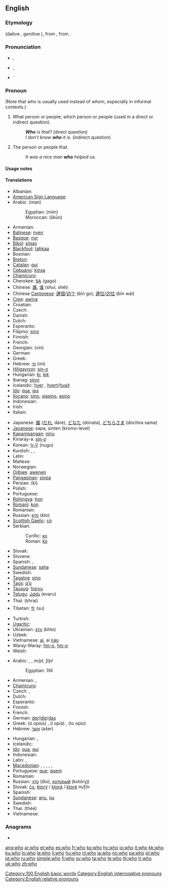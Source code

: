 ==English==
{{rank|me|an|we|43|who|said|would|been}}

===Etymology===
{{etyl|ang}} {{term|hwa|hwā|lang=ang}} (dative {{term|hwam|hwām|lang=ang}}, genitive {{term|hwæs|lang=ang}}), from {{proto|Germanic|khwas||khwes||khwo}}, from {{proto|Indo-European|kʷos}}.

===Pronunciation===
* {{a|UK}} {{IPA|/huː/}}, {{SAMPA|/hu:/}}
* {{a|US}} {{IPA|/hu/}}, {{SAMPA|/hu/}}
* {{audio|en-us-who.ogg|Audio (US)}}`
*: {{rhymes|uː}}

===Pronoun===
{{en-pron|desc=singular or plural, nominative case|possessive|whose|objective case|whom|or who}}

(Note that ''who'' is usually used instead of ''whom'', especially in informal contexts.)

# {{context|interrogative pronoun}} What person or people; which person or people (used in a direct or indirect question).
#: '''''Who''' is that?'' (direct question)
#: ''I don't know '''who''' it is.'' (indirect question)
# {{context|relative pronoun}} The person or people that.
#: ''It was a nice man '''who''' helped us.''

====Usage notes====
{{who vs. whom}}

====Translations====
{{trans-top|who? (interrogative pronoun)}}
* Albanian: {{t-|sq|kush|xs=Albanian}}
* [[American Sign Language]]: {{tø|ase|L@Chin-ThumbBack Squeeze}}
* Arabic: {{Arab|[[من|مَنْ]]}} (man)
*: Egyptian: {{Arab|[[مين]]}} (miin)
*: Moroccan: {{Arab|[[شكون]]}} (škūn)
* Armenian: {{t-|hy|ով|tr=ov|sc=Armn|xs=Armenian}}
* [[Balinese]]: [[nyen]]
* [[Basque]]: [[nor]]
* [[Bikol]]: [[siisay]]
* [[Blackfoot]]: [[tahkaa]]
* Bosnian: {{t-|bs|ko}}
* [[Breton]]: {{t+|br|piv|xs=Breton}}
* [[Catalan]]: [[qui]]
* [[Cebuano]]: [[kinsa]]
* [[Chamicuro]]: {{tø|ccc|na'shanana}}
* Cherokee: [[ᎦᎪ]] (gago)
* Chinese: [[誰]], [[谁]] (shuí, shéi)
* Chinese [[Cantonese]]: [[邊個]]/[[边个]] (bīn go), [[邊位]]/[[边位]] (bīn wái)
* [[Cree]]: [[awina]]
* Croatian: {{t+|hr|tko}}
* Czech: {{t+|cs|kdo}}
* Danish: {{t-|da|hvem}}
* Dutch: {{t+|nl|wie}}
* Esperanto: {{t+|eo|kiu|xs=Esperanto}}
* Filipino: [[sino]]
* Finnish: {{t+|fi|kuka}}
* French: {{t+|fr|qui}}
* Georgian: {{t-|ka|ვინ|xs=Georgian}} (vin)
* German: {{t+|de|wer}}
* Greek: {{t+|el|ποιος|m|tr=poios|sc=Grek}}
* Hebrew: [[מי]] (mi)
* [[Hiligaynon]]: [[sin-o]]
* Hungarian: [[ki]], [[kik]] {{p}}
* Ibanag: [[sinni]]
* Icelandic: [[hver]] {{m|f}}, [[hvert]]/[[hvað]] {{n}}
* [[Ido]]: [[qua]], [[qui]] {{p}}
* [[Ilocano]]: [[sino]], [[siasino]], [[asino]]
* Indonesian: {{t+|id|siapa|xs=Indonesian}}
* Irish: {{t-|ga|cé|xs=Irish}}
* Italian: {{t+|it|chi}}
{{trans-mid}}
* Japanese: [[誰]] ([[だれ]], dáre), [[どなた]] (dónata), [[どちらさま]] (dóchira sama)
* [[Javanese]]: sapa, sinten (kromo-level)
* [[Kapampangan]]: [[ninu]]
* Kinaray-a: [[sin-o]]
* Korean: [[누구]] (nugu)
* Kurdish: {{t+|ku|kî}}, {{t+|ku|kê}}, {{t+|ku|کێ|sc=ku-Arab}}
* Latin: {{t+|la|quis|m|f}}
* Maltese: {{t-|mt|li|xs=Maltese}}
* Norwegian: {{t+|no|hvem}}
* [[Ojibwe]]: [[awenen]]
* [[Pangasinan]]: [[siopa]]
* Persian: {{fa-Arab|[[کی]]}} (ki)
* Polish: {{t+|pl|kto}}
* Portuguese: {{t+|pt|quem}}
* [[Rohingya]]: [[hon]]
* [[Romani]]: [[kon]]
* Romanian: {{t-|ro|cine}}
* Russian: [[кто]] (kto)
* [[Scottish Gaelic]]: [[cò]]
* Serbian:
*: Cyrillic: [[ко#Serbian|ко]]
*: Roman: [[ko#Serbian|ko]]
* Slovak: {{t-|sk|kto}}
* Slovene: {{t+|sl|kdo}}
* Spanish: {{t+|es|quién}}, {{t-|es|quiénes|p}}
* [[Sundanese]]: [[saha]]
* Swedish: {{t+|sv|vem}}
* [[Tagalog]]: [[sino]]
* [[Taos]]: [[p’ų́]]
* [[Tausug]]: [[hisiyu]]
* [[Telugu]]: [[ఎవరు]] (evaru)
* Thai: {{Thai|[[ใคร]]}} (khrai)
* Tibetan: [[སུ་]] (su)
* Turkish: {{t+|tr|kim}}
* [[Ugaritic]]: {{tø|uga|𐎎𐎊|tr=my|sc=Ugar|xs=Ugaritic}}
* Ukrainian: [[хто]] (khto)
* Uzbek: {{t-|uz|kim|xs=Uzbek}}
* Vietnamese: [[ai]], ai [[nào]]
* Waray-Waray: [[hin-o]], [[hin-o]]
* Welsh: {{t-|cy|pwy|xs=Welsh}}
{{trans-bottom}}

{{trans-top|who (relative pronoun)}}
* Arabic: {{Arab|[[الذي|اَلّذِي]]}} {{unicode|(allaðíː)}} {{m}}, {{Arab|[[التي|اَلّتِي]]}} {{unicode|(allatíː)}} {{f}}, {{Arab|[[الذين|اَلّذِينَ]]}} {{unicode|(allaðíːna)}} ''m/pl'', {{Arab|[[اللواتي|اَلّلوَاتِي]]}} {{unicode|(allawáːti)}} ''f/pl''
*: Egyptian: ʔilli
* Armenian: {{t-|hy|որ|tr=or|sc=Armn|xs=Armenian}}, {{t|hy|որը|tr=orë|sc=Armn|xs=Armenian}}
* [[Chamicuro]]: {{tø|ccc|na'shanana}}
* Czech: {{t+|cs|který}},  {{t|cs|kteří}}
* Dutch: {{t+|nl|die}}
* Esperanto: {{t+|eo|kiu|xs=Esperanto}}
* Finnish: {{t+|fi|joka}}
* French: {{t+|fr|qui}}
* German: [[der]]/[[die]]/[[das]]
* Greek: {{t-|el|ο οποίος|sc=Grek}} (ó opíos) {{m}}, {{t-|el|η οποία|sc=Grek}} (í opía) {{f}}, {{t-|el|το οποίο|sc=Grek}} (to opío) {{n}}
* Hebrew: [[אשר]] (ašer)
{{trans-mid}}
* Hungarian: {{t+|hu|aki}}, {{t+|hu|akik|p}}
* Icelandic: {{t+|is|sem}}
* [[Ido]]: [[qua]], [[qui]] {{p}}
* Indonesian: {{t-|id|yang|xs=Indonesian}}
* Latin: {{t+|la|qui|m}}, {{t-|la|quae|f}}
* [[Macedonian]]: {{t|mk|кој|m|tr=koj|sc=Cyrl}},  {{t|mk|којшто|m|tr=kójšto|sc=Cyrl}},  {{t|mk|која|f|tr=koja|sc=Cyrl}},  {{t|mk|којашто|f|tr=kójašto|sc=Cyrl}},  {{t|mk|кое|n|tr=kóe|sc=Cyrl}},  {{t|mk|коешто|n|tr=kóešto|sc=Cyrl}}
* Portuguese: [[que]]; [[quem]]
* Romanian: {{t-|ro|care}}
* Russian: [[что]] (što), [[который]] (kotóryj) {{m}}
* Slovak: [[čo]], [[ktorý]] / [[ktorá]] / [[ktoré]] ''m/f/n''
* Spanish: {{t+|es|quien}}
* [[Sundanese]]: [[anu]], [[nu]]
* Swedish: {{t+|sv|som}}
* Thai: {{Thai|[[ที่]]}} (thèè)
* Vietnamese: {{t+|vi|mà|xs=Vietnamese}}
{{trans-bottom}}

===Anagrams===
* {{alphagram|[[how]]}}

[[Category:100 English basic words]]
[[Category:English interrogative pronouns]]
[[Category:English relative pronouns]]

[[ang:who]]
[[ar:who]]
[[et:who]]
[[es:who]]
[[fr:who]]
[[ko:who]]
[[hy:who]]
[[io:who]]
[[it:who]]
[[kk:who]]
[[ku:who]]
[[lo:who]]
[[la:who]]
[[li:who]]
[[hu:who]]
[[nl:who]]
[[ja:who]]
[[no:who]]
[[pa:who]]
[[pl:who]]
[[pt:who]]
[[ru:who]]
[[simple:who]]
[[fi:who]]
[[sv:who]]
[[ta:who]]
[[te:who]]
[[th:who]]
[[tr:who]]
[[uk:who]]
[[zh:who]]